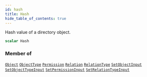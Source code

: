 ```yaml
---
id: hash
title: Hash
hide_table_of_contents: true
---
```








Hash value of a directory object.

```graphql
scalar Hash
```




### Member of

[`Object`](/docs/directory-api-reference/schema/objects/objects/object)  <Badge class="secondary" text="object"/><Bullet />[`ObjectType`](/docs/directory-api-reference/schema/object-types/objects/object-type)  <Badge class="secondary" text="object"/><Bullet />[`Permission`](/docs/directory-api-reference/schema/permissions/objects/permission)  <Badge class="secondary" text="object"/><Bullet />[`Relation`](/docs/directory-api-reference/schema/relations/objects/relation)  <Badge class="secondary" text="object"/><Bullet />[`RelationType`](/docs/directory-api-reference/schema/relation-types/objects/relation-type)  <Badge class="secondary" text="object"/><Bullet />[`SetObjectInput`](/docs/directory-api-reference/schema/objects/inputs/set-object-input)  <Badge class="secondary" text="input"/><Bullet />[`SetObjectTypeInput`](/docs/directory-api-reference/schema/object-types/inputs/set-object-type-input)  <Badge class="secondary" text="input"/><Bullet />[`SetPermissionInput`](/docs/directory-api-reference/schema/permissions/inputs/set-permission-input)  <Badge class="secondary" text="input"/><Bullet />[`SetRelationTypeInput`](/docs/directory-api-reference/schema/relation-types/inputs/set-relation-type-input)  <Badge class="secondary" text="input"/>



